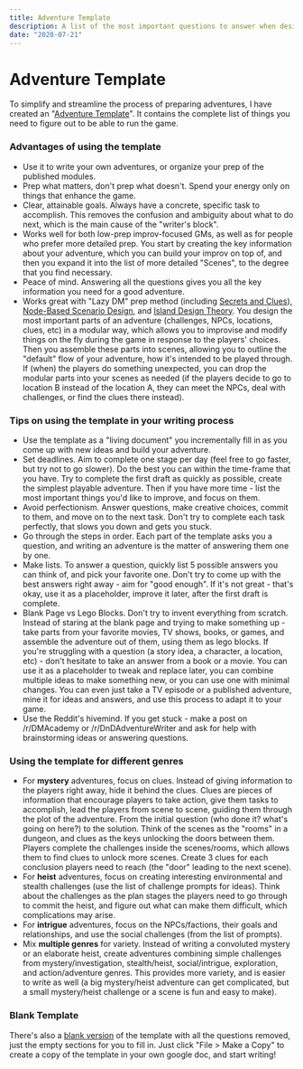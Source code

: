 ```yaml
---
title: Adventure Template
description: A list of the most important questions to answer when designing an adventure and preparing for the session.
date: "2020-07-21"
---
```


# Adventure Template

To simplify and streamline the process of preparing adventures, I have created an "[Adventure Template](https://docs.google.com/document/d/1R7bOixB-1tN7U3lEi47L-NDA91CibDJ0VTgrbKO2nlQ/)". It contains the complete list of things you need to figure out to be able to run the game.

### Advantages of using the template

- Use it to write your own adventures, or organize your prep of the published modules.
- Prep what matters, don't prep what doesn't. Spend your energy only on things that enhance the game.
- Clear, attainable goals. Always have a concrete, specific task to accomplish. This removes the confusion and ambiguity about what to do next, which is the main cause of the "writer's block".
- Works well for both low-prep improv-focused GMs, as well as for people who prefer more detailed prep. You start by creating the key information about your adventure, which you can build your improv on top of, and then you expand it into the list of more detailed "Scenes", to the degree that you find necessary.
- Peace of mind. Answering all the questions gives you all the key information you need for a good adventure.
- Works great with "Lazy DM" prep method (including [Secrets and Clues](https://slyflourish.com/sharing_secrets.html)), [Node-Based Scenario Design](https://thealexandrian.net/wordpress/7949/roleplaying-games/node-based-scenario-design-part-1-the-plotted-approach), and [Island Design Theory](https://gnomestew.com/island-design-theory/). You design the most important parts of an adventure (challenges, NPCs, locations, clues, etc) in a modular way, which allows you to improvise and modify things on the fly during the game in response to the players' choices. Then you assemble these parts into scenes, allowing you to outline the "default" flow of your adventure, how it's intended to be played through. If (when) the players do something unexpected, you can drop the modular parts into your scenes as needed (if the players decide to go to location B instead of the location A, they can meet the NPCs, deal with challenges, or find the clues there instead).

### Tips on using the template in your writing process

- Use the template as a "living document" you incrementally fill in as you come up with new ideas and build your adventure.
- Set deadlines. Aim to complete one stage per day (feel free to go faster, but try not to go slower). Do the best you can within the time-frame that you have. Try to complete the first draft as quickly as possible, create the simplest playable adventure. Then if you have more time - list the most important things you'd like to improve, and focus on them.
- Avoid perfectionism. Answer questions, make creative choices, commit to them, and move on to the next task. Don't try to complete each task perfectly, that slows you down and gets you stuck. 
- Go through the steps in order. Each part of the template asks you a question, and writing an adventure is the matter of answering them one by one.
- Make lists. To answer a question, quickly list 5 possible answers you can think of, and pick your favorite one. Don't try to come up with the best answers right away - aim for "good enough". If it's not great - that's okay, use it as a placeholder, improve it later, after the first draft is complete. 
- Blank Page vs Lego Blocks. Don't try to invent everything from scratch. Instead of staring at the blank page and trying to make something up - take parts from your favorite movies, TV shows, books, or games, and assemble the adventure out of them, using them as lego blocks. If you're struggling with a question (a story idea, a character, a location, etc) - don't hesitate to take an answer from a book or a movie. You can use it as a placeholder to tweak and replace later, you can combine multiple ideas to make something new, or you can use one with minimal changes. You can even just take a TV episode or a published adventure, mine it for ideas and answers, and use this process to adapt it to your game.
- Use the Reddit's hivemind. If you get stuck - make a post on /r/DMAcademy or /r/DnDAdventureWriter and ask for help with brainstorming ideas or answering questions.

### Using the template for different genres

- For **mystery** adventures, focus on clues. Instead of giving information to the players right away, hide it behind the clues. Clues are pieces of information that encourage players to take action, give them tasks to accomplish, lead the players from scene to scene, guiding them through the plot of the adventure. From the initial question (who done it? what's going on here?) to the solution. Think of the scenes as the "rooms" in a dungeon, and clues as the keys unlocking the doors between them. Players complete the challenges inside the scenes/rooms, which allows them to find clues to unlock more scenes. Create 3 clues for each conclusion players need to reach (the "door" leading to the next scene). 
- For **heist** adventures, focus on creating interesting environmental and stealth challenges (use the list of challenge prompts for ideas). Think about the challenges as the plan stages the players need to go through to commit the heist, and figure out what can make them difficult, which complications may arise.
- For **intrigue** adventures, focus on the NPCs/factions, their goals and relationships, and use the social challenges (from the list of prompts).
- Mix **multiple genres** for variety. Instead of writing a convoluted mystery or an elaborate heist, create adventures combining simple challenges from mystery/investigation, stealth/heist, social/intrigue, exploration, and action/adventure genres. This provides more variety, and is easier to write as well (a big mystery/heist adventure can get complicated, but a small mystery/heist challenge or a scene is fun and easy to make).

### Blank Template

There's also a [blank version](https://docs.google.com/document/d/1WFyj2TBpg1vzRVuD_MlZqIlOXDw4PJteEYKDj8cfwPo/edit?usp=sharing) of the template with all the questions removed, just the empty sections for you to fill in. Just click "File > Make a Copy" to create a copy of the template in your own google doc, and start writing!
